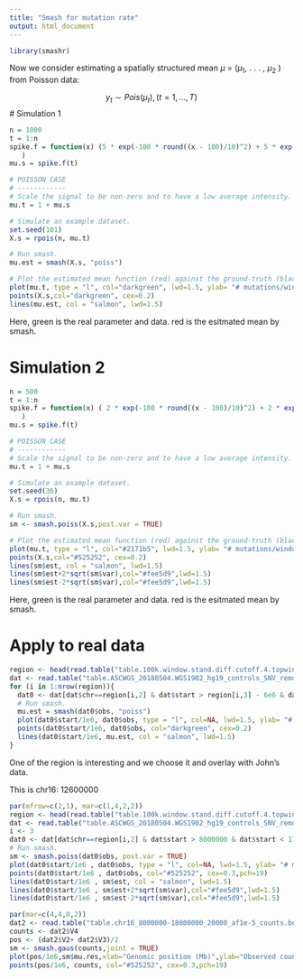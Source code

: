 ```yaml
---
title: "Smash for mutation rate"
output: html_document
---
```


```r
library(smashr)
```
Now we consider estimating a spatially structured mean $\mu$ = ($\mu_1$, . . . , $\mu_2$ ) from Poisson data:

$$y_t ∼ Pois(\mu_t), (t = 1, . . . , T)$$
# Simulation 1
```r
n = 1000
t = 1:n
spike.f = function(x) (5 * exp(-100 * round((x - 100)/10)^2) + 5 * exp(-100 * round((x - 400)/10)^2) + 5 * exp(-100 * round((x - 800)/10)^2) + 2 * exp(-100 * round((x - 500)/100)^2) 
   )
mu.s = spike.f(t)

# POISSON CASE
# ------------
# Scale the signal to be non-zero and to have a low average intensity.
mu.t = 1 + mu.s

# Simulate an example dataset.
set.seed(101)
X.s = rpois(n, mu.t)

# Run smash.
mu.est = smash(X.s, "poiss")

# Plot the estimated mean function (red) against the ground-truth (black).
plot(mu.t, type = "l", col="darkgreen", lwd=1.5, ylab= "# mutations/window", xlab = "Genomic position (kb)", ylim=c(0,max(X.s)))
points(X.s,col="darkgreen", cex=0.2)
lines(mu.est, col = "salmon", lwd=1.5)
```
Here, green is the real parameter and data. red is the esitmated mean by smash.

# Simulation 2
```r
n = 500
t = 1:n
spike.f = function(x) ( 2 * exp(-100 * round((x - 100)/10)^2) + 2 * exp(-100 * round((x - 450)/10)^2) + 0.5 * exp(-100 * round((x - 300)/100)^2) 
   )
mu.s = spike.f(t)

# POISSON CASE
# ------------
# Scale the signal to be non-zero and to have a low average intensity.
mu.t = 1 + mu.s

# Simulate an example dataset.
set.seed(36)
X.s = rpois(n, mu.t)

# Run smash.
sm <- smash.poiss(X.s,post.var = TRUE)

# Plot the estimated mean function (red) against the ground-truth (black).
plot(mu.t, type = "l", col="#2171b5", lwd=1.5, ylab= "# mutations/window", xlab = "Genomic position (kb)", ylim=c(0,max(X.s)))
points(X.s,col="#525252", cex=0.2)
lines(sm$est, col = "salmon", lwd=1.5)
lines(sm$est+2*sqrt(sm$var),col="#fee5d9",lwd=1.5)
lines(sm$est-2*sqrt(sm$var),col="#fee5d9",lwd=1.5)
```

Here, green is the real parameter and data. red is the esitmated mean by smash.

# Apply to real data

```r
region <- head(read.table("table.100k.window.stand.diff.cutoff.4.topwindow.across.all.mutation.type.CSV", sep=",", skip=1, stringsAsFactors = F), n=5)
dat <- read.table("table.ASCWGS_20180504.WGS1902_hg19_controls_SNV_remove_recurrent_mutation.20kwindow.csv")
for (i in 1:nrow(region)){
  dat0 <- dat[dat$chr==region[i,2] & dat$start > region[i,3] - 6e6 & dat$start < region[i,4] + 6e6, ]
  # Run smash.
  mu.est = smash(dat0$obs, "poiss")
  plot(dat0$start/1e6, dat0$obs, type = "l", col=NA, lwd=1.5, ylab= "# mutations/window", xlab = "Genomic position (Mb)", ylim=c(0,max(dat0$obs)), main = paste0(region[i,2],":",region[i,3]))
  points(dat0$start/1e6, dat0$obs, col="darkgreen", cex=0.2)
  lines(dat0$start/1e6, mu.est, col = "salmon", lwd=1.5)
}
```
One of the region is interesting and we choose it and overlay with John's data.

This is chr16: 12600000
```r
par(mfrow=c(2,1), mar=c(1,4,2,2))
region <- head(read.table("table.100k.window.stand.diff.cutoff.4.topwindow.across.all.mutation.type.CSV", sep=",", skip=1, stringsAsFactors = F), n=5)
dat <- read.table("table.ASCWGS_20180504.WGS1902_hg19_controls_SNV_remove_recurrent_mutation.20kwindow.csv")
i <- 3
dat0 <- dat[dat$chr==region[i,2] & dat$start > 8000000 & dat$start < 17980000 , ] # to overlay with John's data
# Run smash.
sm <- smash.poiss(dat0$obs, post.var = TRUE)
plot(dat0$start/1e6 , dat0$obs, type = "l", col=NA, lwd=1.5, ylab= "# mutations/window", ylim=c(0,max(dat0$obs)), xlab=NA, xaxt='n')
points(dat0$start/1e6 , dat0$obs, col="#525252", cex=0.3,pch=19)
lines(dat0$start/1e6 , sm$est, col = "salmon", lwd=1.5)
lines(dat0$start/1e6 , sm$est+2*sqrt(sm$var),col="#fee5d9",lwd=1.5)
lines(dat0$start/1e6 , sm$est-2*sqrt(sm$var),col="#fee5d9",lwd=1.5)

par(mar=c(4,4,0,2))
dat2 <- read.table("table.chr16_8000000-18000000_20000_af1e-5_counts.bedgraph")
counts <- dat2$V4
pos <- (dat2$V2+ dat2$V3)/2
sm <- smash.gaus(counts,joint = TRUE)
plot(pos/1e6,sm$mu.res,xlab="Genomic position (Mb)",ylab="Observed counts",type="l",ylim=c(0,1.1*max(counts)),lwd=0.5)
points(pos/1e6, counts, col="#525252", cex=0.3,pch=19)
```
